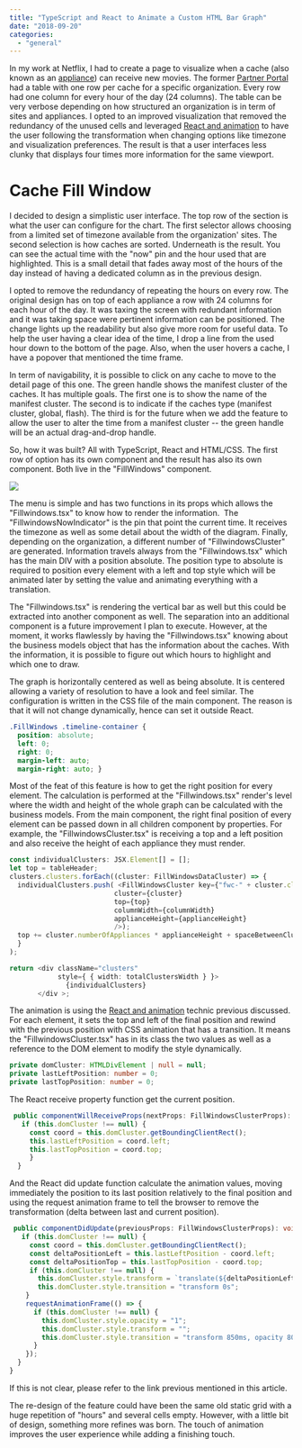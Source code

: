 ```yaml
---
title: "TypeScript and React to Animate a Custom HTML Bar Graph"
date: "2018-09-20"
categories: 
  - "general"
---
```


In my work at Netflix, I had to create a page to visualize when a cache (also known as an [appliance](https://openconnect.netflix.com/en/deployment-guide/)) can receive new movies. The former [Partner Portal](https://openconnect.netflix.com/en/partner-portal/) had a table with one row per cache for a specific organization. Every row had one column for every hour of the day (24 columns). The table can be very verbose depending on how structured an organization is in term of sites and appliances. I opted to an improved visualization that removed the redundancy of the unused cells and leveraged [React and animation](animating-a-react-component) to have the user following the transformation when changing options like timezone and visualization preferences. The result is that a user interfaces less clunky that displays four times more information for the same viewport.

# Cache Fill Window

I decided to design a simplistic user interface. The top row of the section is what the user can configure for the chart. The first selector allows choosing from a limited set of timezone available from the organization' sites. The second selection is how caches are sorted. Underneath is the result. You can see the actual time with the "now" pin and the hour used that are highlighted. This is a small detail that fades away most of the hours of the day instead of having a dedicated column as in the previous design.

I opted to remove the redundancy of repeating the hours on every row. The original design has on top of each appliance a row with 24 columns for each hour of the day. It was taxing the screen with redundant information and it was taking space were pertinent information can be positioned. The change lights up the readability but also give more room for useful data. To help the user having a clear idea of the time, I drop a line from the used hour down to the bottom of the page. Also, when the user hovers a cache, I have a popover that mentioned the time frame.

In term of navigability, it is possible to click on any cache to move to the detail page of this one. The green handle shows the manifest cluster of the caches. It has multiple goals. The first one is to show the name of the manifest cluster. The second is to indicate if the caches type (manifest cluster, global, flash). The third is for the future when we add the feature to allow the user to alter the time from a manifest cluster -- the green handle will be an actual drag-and-drop handle.

So, how it was built? All with TypeScript, React and HTML/CSS. The first row of option has its own component and the result has also its own component. Both live in the "FillWindows" component.

![](images/FillWindows.png)

The menu is simple and has two functions in its props which allows the "Fillwindows.tsx" to know how to render the information.  The "FillwindowsNowIndicator" is the pin that point the current time. It receives the timezone as well as some detail about the width of the diagram. Finally, depending on the organization, a different number of "FillwindowsCluster" are generated. Information travels always from the "Fillwindows.tsx" which has the main DIV with a position absolute. The position type to absolute is required to position every element with a left and top style which will be animated later by setting the value and animating everything with a translation.

The "Fillwindows.tsx" is rendering the vertical bar as well but this could be extracted into another component as well. The separation into an additional component is a future improvement I plan to execute. However, at the moment, it works flawlessly by having the "Fillwindows.tsx" knowing about the business models object that has the information about the caches. With the information, it is possible to figure out which hours to highlight and which one to draw.

The graph is horizontally centered as well as being absolute. It is centered allowing a variety of resolution to have a look and feel similar. The configuration is written in the CSS file of the main component. The reason is that it will not change dynamically, hence can set it outside React.

```css 
.FillWindows .timeline-container { 
  position: absolute; 
  left: 0; 
  right: 0; 
  margin-left: auto; 
  margin-right: auto; }
``` 

Most of the feat of this feature is how to get the right position for every element. The calculation is performed at the "Fillwindows.tsx" render's level where the width and height of the whole graph can be calculated with the business models. From the main component, the right final position of every element can be passed down in all children component by properties. For example, the "FillwindowsCluster.tsx" is receiving a top and a left position and also receive the height of each appliance they must render.

```typescript
const individualClusters: JSX.Element[] = []; 
let top = tableHeader; 
clusters.clusters.forEach((cluster: FillWindowsDataCluster) => { 
  individualClusters.push( <FillWindowsCluster key={"fwc-" + cluster.clusterId} 
                          cluster={cluster} 
                          top={top} 
                          columnWidth={columnWidth} 
                          applianceHeight={applianceHeight} 
                          />); 
  top += cluster.numberOfAppliances * applianceHeight + spaceBetweenCluster; 
  }
);

return <div className="clusters" 
            style={ { width: totalClustersWidth } }> 
              {individualClusters} 
       </div >; 
``` 

The animation is using the [React and animation](animating-a-react-component) technic previous discussed. For each element, it sets the top and left of the final position and rewind with the previous position with CSS animation that has a transition. It means the "FillwindowsCluster.tsx" has in its class the two values as well as a reference to the DOM element to modify the style dynamically.

```typescript
private domCluster: HTMLDivElement | null = null; 
private lastLeftPosition: number = 0; 
private lastTopPosition: number = 0; 
``` 

The React receive property function get the current position.

```typescript
 public componentWillReceiveProps(nextProps: FillWindowsClusterProps): void { 
   if (this.domCluster !== null) { 
     const coord = this.domCluster.getBoundingClientRect(); 
     this.lastLeftPosition = coord.left; 
     this.lastTopPosition = coord.top; 
     } 
  } 
``` 

And the React did update function calculate the animation values, moving immediately the position to its last position relatively to the final position and using the request animation frame to tell the browser to remove the transformation (delta between last and current position).

```typescript
 public componentDidUpdate(previousProps: FillWindowsClusterProps): void { 
   if (this.domCluster !== null) { 
     const coord = this.domCluster.getBoundingClientRect(); 
     const deltaPositionLeft = this.lastLeftPosition - coord.left; 
     const deltaPositionTop = this.lastTopPosition - coord.top; 
     if (this.domCluster !== null) { 
       this.domCluster.style.transform = `translate(${deltaPositionLeft}px, ${deltaPositionTop}px)`; 
       this.domCluster.style.transition = "transform 0s"; 
    } 
    requestAnimationFrame(() => { 
      if (this.domCluster !== null) { 
        this.domCluster.style.opacity = "1"; 
        this.domCluster.style.transform = "";
        this.domCluster.style.transition = "transform 850ms, opacity 800ms"; 
      } 
    }); 
  } 
} 
``` 

If this is not clear, please refer to the link previous mentioned in this article.

The re-design of the feature could have been the same old static grid with a huge repetition of "hours" and several cells empty. However, with a little bit of design, something more refines was born. The touch of animation improves the user experience while adding a finishing touch.

